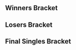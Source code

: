 {{DISPLAYTITLE:SoCal Colosseum #10: Singles Bracket}}{{SetGame|melee}}
{{tabs static
|name1=Overview
|link1=SoCal Colosseum/10
|name2=Singles Pools
|link2=SoCal Colosseum/10/Singles Pools
|name3=Singles Bracket
|link3=SoCal Colosseum/10/Singles Bracket
|name4=Doubles Bracket
|link4=SoCal Colosseum/10/Doubles Bracket
|This=3
}}
==Winners Bracket==
{{64DEWBracketA
|r1m1p1=Lucky |r1m1p1flag=us |r1m1p1score={{win}} |r1m1win=1
|r1m1p2=Bye |r1m1p2flag= |r1m1p2score=
|r1m2p1=Venelox |r1m2p1flag=us |r1m2p1score=2 |r1m2win=1
|r1m2p2=Muta |r1m2p2flag=us |r1m2p2score=0
|r1m3p1=Zack Fair |r1m3p1flag=us |r1m3p1score={{win}} |r1m3win=1
|r1m3p2=Bye |r1m3p2flag= |r1m3p2score=
|r1m4p1=yeti |r1m4p1flag=us |r1m4p1score=2 |r1m4win=1
|r1m4p2=Rasec |r1m4p2flag=us |r1m4p2score=0
|r1m5p1=Tenshii |r1m5p1flag=us |r1m5p1score={{win}} |r1m5win=1
|r1m5p2=Bye |r1m5p2flag= |r1m5p2score=
|r1m6p1=Onion |r1m6p1flag=us |r1m6p1score=2 |r1m6win=1
|r1m6p2=ChildishSensei |r1m6p2flag=us |r1m6p2score=0
|r1m7p1=MegaChristmas |r1m7p1flag=us |r1m7p1score={{win}} |r1m7win=1
|r1m7p2=Bye |r1m7p2flag= |r1m7p2score=
|r1m8p1=Kyza |r1m8p1flag=us |r1m8p1score=2 |r1m8win=1
|r1m8p2=RaxCity |r1m8p2flag=us |r1m8p2score=0

|r1m9p1=Squid |r1m9p1flag=us |r1m9p1score={{win}} |r1m9win=1
|r1m9p2=Bye |r1m9p2flag= |r1m9p2score=
|r1m10p1=Paz |r1m10p1flag=us |r1m10p1score=DQ |r1m10win=2
|r1m10p2=Pulse |r1m10p2flag=us |r1m10p2score={{win}}
|r1m11p1=Peligro |r1m11p1flag=us |r1m11p1score={{win}} |r1m11win=1
|r1m11p2=Bye |r1m11p2flag= |r1m11p2score=
|r1m12p1=Davis |r1m12p1flag=us |r1m12p1score=2 |r1m12win=1
|r1m12p2=Carrot |r1m12p2flag=us |r1m12p2score=1
|r1m13p1=Zeo |r1m13p1flag=us |r1m13p1score={{win}} |r1m13win=1
|r1m13p2=Bye |r1m13p2flag= |r1m13p2score=
|r1m14p1=Jose Ole |r1m14p1flag=us |r1m14p1score=0 |r1m14win=2
|r1m14p2=Akiva |r1m14p2flag=us |r1m14p2score=2
|r1m15p1=mexico629 |r1m15p1flag=us |r1m15p1score={{win}} |r1m15win=1
|r1m15p2=Bye |r1m15p2flag= |r1m15p2score=
|r1m16p1=null |r1m16p1flag=us |r1m16p1score=2 |r1m16win=1
|r1m16p2=Kellen |r1m16p2flag=us |r1m16p2score=1

|r1m17p1=ARMY |r1m17p1flag=us |r1m17p1score={{win}} |r1m17win=1
|r1m17p2=Bye |r1m17p2flag= |r1m17p2score=
|r1m18p1=Ecstasy |r1m18p1flag=us |r1m18p1score=0 |r1m18win=2
|r1m18p2=The Charles Guy |r1m18p2flag=us |r1m18p2score=2
|r1m19p1=Mchi |r1m19p1flag=us |r1m19p1score={{win}} |r1m19win=1
|r1m19p2=Bye |r1m19p2flag= |r1m19p2score=
|r1m20p1=Cesar |r1m20p1flag=us |r1m20p1score=2 |r1m20win=1
|r1m20p2=Xan |r1m20p2flag=us |r1m20p2score=0
|r1m21p1=Wieners |r1m21p1flag=us |r1m21p1score={{win}} |r1m21win=1
|r1m21p2=Bye |r1m21p2flag= |r1m21p2score=
|r1m22p1=Boy |r1m22p1flag=us |r1m22p1score=0 |r1m22win=2
|r1m22p2=Openzmindz |r1m22p2flag=us |r1m22p2score=2
|r1m23p1=Doomy |r1m23p1flag=us |r1m23p1score={{win}} |r1m23win=1
|r1m23p2=Bye |r1m23p2flag= |r1m23p2score=
|r1m24p1=Oats |r1m24p1flag=us |r1m24p1score=2 |r1m24win=1
|r1m24p2=Pensive |r1m24p2flag=us |r1m24p2score=0

|r1m25p1=Captain Faceroll |r1m25p1flag=us |r1m25p1score={{win}} |r1m25win=1
|r1m25p2=Bye |r1m25p2flag= |r1m25p2score=
|r1m26p1=Kami |r1m26p1flag=us |r1m26p1score=0 |r1m26win=2
|r1m26p2=Kurv |r1m26p2flag=us |r1m26p2score=2
|r1m27p1=Andymosity |r1m27p1flag=us |r1m27p1score={{win}} |r1m27win=1
|r1m27p2=Bye |r1m27p2flag= |r1m27p2score=
|r1m28p1=hdBryan |r1m28p1flag=us |r1m28p1score=2 |r1m28win=1
|r1m28p2=Aims |r1m28p2flag=us |r1m28p2score=0
|r1m29p1=Jace |r1m29p1flag=us |r1m29p1score={{win}} |r1m29win=1
|r1m29p2=Bye |r1m29p2flag= |r1m29p2score=
|r1m30p1=Stomach Flu |r1m30p1flag=us |r1m30p1score=2 |r1m30win=1
|r1m30p2=Trolley |r1m30p2flag=us |r1m30p2score=0
|r1m31p1=Smashdaddy |r1m31p1flag=us |r1m31p1score={{win}} |r1m31win=1
|r1m31p2=Bye |r1m31p2flag= |r1m31p2score=
|r1m32p1=Neeco |r1m32p1flag=us |r1m32p1score=2 |r1m32win=1
|r1m32p2=C0XX |r1m32p2flag=us |r1m32p2score=0

|r2m1p1=Lucky |r2m1p1flag=us |r2m1p1score=2 |r2m1win=1
|r2m1p2=Venelox |r2m1p2flag=us |r2m1p2score=0
|r2m2p1=Zack Fair |r2m2p1flag=us |r2m2p1score=0 |r2m2win=2
|r2m2p2=yeti |r2m2p2flag=us |r2m2p2score=2
|r2m3p1=Tenshii |r2m3p1flag=us |r2m3p1score=2 |r2m3win=1
|r2m3p2=Onion |r2m3p2flag=us |r2m3p2score=1
|r2m4p1=MegaChristmas |r2m4p1flag=us |r2m4p1score=2 |r2m4win=1
|r2m4p2=Kyza |r2m4p2flag=us |r2m4p2score=0
|r2m5p1=Squid |r2m5p1flag=us |r2m5p1score=2 |r2m5win=1
|r2m5p2=Pulse |r2m5p2flag=us |r2m5p2score=0
|r2m6p1=Peligro |r2m6p1flag=us |r2m6p1score=2 |r2m6win=1
|r2m6p2=Davis |r2m6p2flag=us |r2m6p2score=1
|r2m7p1=Zeo |r2m7p1flag=us |r2m7p1score=2 |r2m7win=1
|r2m7p2=Akiva |r2m7p2flag=us |r2m7p2score=0
|r2m8p1=mexico629 |r2m8p1flag=us |r2m8p1score=0 |r2m8win=2
|r2m8p2=null |r2m8p2flag=us |r2m8p2score=2
|r2m9p1=ARMY |r2m9p1flag=us |r2m9p1score=2 |r2m9win=1
|r2m9p2=The Charles Guy |r2m9p2flag=us |r2m9p2score=0
|r2m10p1=Mchi |r2m10p1flag=us |r2m10p1score=1 |r2m10win=2
|r2m10p2=Cesar |r2m10p2flag=us |r2m10p2score=2
|r2m11p1=Wieners |r2m11p1flag=us |r2m11p1score=2 |r2m11win=1
|r2m11p2=Openzmindz |r2m11p2flag=us |r2m11p2score=0
|r2m12p1=Doomy |r2m12p1flag=us |r2m12p1score=0 |r2m12win=2
|r2m12p2=Oats |r2m12p2flag=us |r2m12p2score=2
|r2m13p1=Captain Faceroll |r2m13p1flag=us |r2m13p1score=2 |r2m13win=1
|r2m13p2=Kurv |r2m13p2flag=us |r2m13p2score=0
|r2m14p1=Andymosity |r2m14p1flag=us |r2m14p1score=0 |r2m14win=2
|r2m14p2=hdBryan |r2m14p2flag=us |r2m14p2score=2
|r2m15p1=Jace |r2m15p1flag=us |r2m15p1score=2 |r2m15win=1
|r2m15p2=Stomach Flu |r2m15p2flag=us |r2m15p2score=0
|r2m16p1=Smashdaddy |r2m16p1flag=us |r2m16p1score=2 |r2m16win=1
|r2m16p2=Neeco |r2m16p2flag=us |r2m16p2score=0

|r3m1p1=Lucky |r3m1p1flag=us |r3m1p1score=2 |r3m1win=1
|r3m1p2=yeti |r3m1p2flag=us |r3m1p2score=1
|r3m2p1=Tenshii |r3m2p1flag=us |r3m2p1score=1 |r3m2win=2
|r3m2p2=MegaChristmas |r3m2p2flag=us |r3m2p2score=2
|r3m3p1=Squid |r3m3p1flag=us |r3m3p1score=2 |r3m3win=1
|r3m3p2=Peligro |r3m3p2flag=us |r3m3p2score=0
|r3m4p1=Zeo |r3m4p1flag=us |r3m4p1score=2 |r3m4win=1
|r3m4p2=null |r3m4p2flag=us |r3m4p2score=0
|r3m5p1=ARMY |r3m5p1flag=us |r3m5p1score=2 |r3m5win=1
|r3m5p2=Cesar |r3m5p2flag=us |r3m5p2score=0
|r3m6p1=Wieners |r3m6p1flag=us |r3m6p1score=2 |r3m6win=1
|r3m6p2=Oats |r3m6p2flag=us |r3m6p2score=0
|r3m7p1=Captain Faceroll |r3m7p1flag=us |r3m7p1score=2 |r3m7win=1
|r3m7p2=hdBryan |r3m7p2flag=us |r3m7p2score=0
|r3m8p1=Jace |r3m8p1flag=us |r3m8p1score=1 |r3m8win=2
|r3m8p2=Smashdaddy |r3m8p2flag=us |r3m8p2score=2

|r4m1p1=Lucky |r4m1p1flag=us |r4m1p1score=2 |r4m1win=1
|r4m1p2=MegaChristmas |r4m1p2flag=us |r4m1p2score=0
|r4m2p1=Squid |r4m2p1flag=us |r4m2p1score=2 |r4m2win=1
|r4m2p2=Zeo |r4m2p2flag=us |r4m2p2score=1
|r4m3p1=ARMY |r4m3p1flag=us |r4m3p1score=2 |r4m3win=1
|r4m3p2=Wieners |r4m3p2flag=us |r4m3p2score=0
|r4m4p1=Captain Faceroll |r4m4p1flag=us |r4m4p1score=2 |r4m4win=1
|r4m4p2=Smashdaddy |r4m4p2flag=us |r4m4p2score=1

|r5m1p1=Lucky |r5m1p1flag=us |r5m1p1score=2 |r5m1win=2
|r5m1p2=Squid |r5m1p2flag=us |r5m1p2score=3
|r5m2p1=ARMY |r5m2p1flag=us |r5m2p1score=3 |r5m2win=1
|r5m2p2=Captain Faceroll |r5m2p2flag=us |r5m2p2score=0
}}
==Losers Bracket==
{{48DELBracketSmwA
|tourneylink=SoCal Colosseum/10
|tourneyname=SoCal Colosseum #10
|l1placement=33-48
|l2placement=25-32
|l3placement=17-24
|l4placement=13-16
|l5placement=9-12
|l6placement=7-8
|l7placement=5-6

|l1m1p1=Neeco |l1m1p1flag=us |l1m1p1score=2 |l1m1win=1
|l1m1p2=Muta |l1m1p2flag=us |l1m1p2score=0
|l1m2p1=Stomach Flu |l1m2p1flag=us |l1m2p1score=2 |l1m2win=1
|l1m2p2=Rasec |l1m2p2flag=us |l1m2p2score=0
|l1m3p1=Andymosity |l1m3p1flag=us |l1m3p1score=2 |l1m3win=1
|l1m3p2=ChildishSensei |l1m3p2flag=us |l1m3p2score=0
|l1m4p1=Kurv |l1m4p1flag=us |l1m4p1score=2 |l1m4win=1
|l1m4p2=RaxCity |l1m4p2flag=us |l1m4p2score=0
|l1m5p1=Doomy |l1m5p1flag=us |l1m5p1score={{win}} |l1m5win=1
|l1m5p2=Paz |l1m5p2flag=us |l1m5p2score=DQ
|l1m6p1=Openzmindz |l1m6p1flag=us |l1m6p1score=1 |l1m6win=2
|l1m6p2=Carrot |l1m6p2flag=us |l1m6p2score=2
|l1m7p1=Mchi |l1m7p1flag=us |l1m7p1score=2 |l1m7win=1
|l1m7p2=Jose Ole |l1m7p2flag=us |l1m7p2score=0
|l1m8p1=The Charles Guy |l1m8p1flag=us |l1m8p1score=2 |l1m8win=1
|l1m8p2=Kellen |l1m8p2flag=us |l1m8p2score=1
|l1m9p1=mexico629 |l1m9p1flag=us |l1m9p1score=2 |l1m9win=1
|l1m9p2=Ecstasy |l1m9p2flag=us |l1m9p2score=0
|l1m10p1=Akiva |l1m10p1flag=us |l1m10p1score=1 |l1m10win=2
|l1m10p2=Xan |l1m10p2flag=us |l1m10p2score=2
|l1m11p1=Davis |l1m11p1flag=us |l1m11p1score=2 |l1m11win=1
|l1m11p2=Boy |l1m11p2flag=us |l1m11p2score=1
|l1m12p1=Pulse |l1m12p1flag=us |l1m12p1score=1 |l1m12win=2
|l1m12p2=Pensive |l1m12p2flag=us |l1m12p2score=2
|l1m13p1=Kyza |l1m13p1flag=us |l1m13p1score=0 |l1m13win=2
|l1m13p2=Kami |l1m13p2flag=us |l1m13p2score=2
|l1m14p1=Onion |l1m14p1flag=us |l1m14p1score=2 |l1m14win=1
|l1m14p2=Aims |l1m14p2flag=us |l1m14p2score=0
|l1m15p1=Zack Fair |l1m15p1flag=us |l1m15p1score=2 |l1m15win=1
|l1m15p2=Trolley |l1m15p2flag=us |l1m15p2score=0
|l1m16p1=Venelox |l1m16p1flag=us |l1m16p1score=1 |l1m16win=2
|l1m16p2=C0XX |l1m16p2flag=us |l1m16p2score=2

|l2m1p1=Neeco |l2m1p1flag=us |l2m1p1score=0 |l2m1win=2
|l2m1p2=Stomach Flu |l2m1p2flag=us |l2m1p2score=2
|l2m2p1=Andymosity |l2m2p1flag=us |l2m2p1score=0 |l2m2win=2
|l2m2p2=Kurv |l2m2p2flag=us |l2m2p2score=2
|l2m3p1=Doomy |l2m3p1flag=us |l2m3p1score=2 |l2m3win=1
|l2m3p2=Carrot |l2m3p2flag=us |l2m3p2score=1
|l2m4p1=Mchi |l2m4p1flag=us |l2m4p1score=2 |l2m4win=1
|l2m4p2=The Charles Guy |l2m4p2flag=us |l2m4p2score=0
|l2m5p1=mexico629 |l2m5p1flag=us |l2m5p1score=2 |l2m5win=1
|l2m5p2=Xan |l2m5p2flag=us |l2m5p2score=0
|l2m6p1=Davis |l2m6p1flag=us |l2m6p1score=0 |l2m6win=2
|l2m6p2=Pensive |l2m6p2flag=us |l2m6p2score=2
|l2m7p1=Kami |l2m7p1flag=us |l2m7p1score=0 |l2m7win=2
|l2m7p2=Onion |l2m7p2flag=us |l2m7p2score=2
|l2m8p1=Zack Fair |l2m8p1flag=us |l2m8p1score=2 |l2m8win=1
|l2m8p2=C0XX |l2m8p2flag=us |l2m8p2score=1
 
|l3m1p1=null |l3m1p1flag=us |l3m1p1score=0 |l3m1win=2
|l3m1p2=Stomach Flu |l3m1p2flag=us |l3m1p2score=2
|l3m2p1=Peligro |l3m2p1flag=us |l3m2p1score=1 |l3m2win=2
|l3m2p2=Kurv |l3m2p2flag=us |l3m2p2score=2
|l3m3p1=Tenshii |l3m3p1flag=us |l3m3p1score=2 |l3m3win=1
|l3m3p2=Doomy |l3m3p2flag=us |l3m3p2score=1
|l3m4p1=yeti |l3m4p1flag=us |l3m4p1score=1 |l3m4win=2
|l3m4p2=Mchi |l3m4p2flag=us |l3m4p2score=2
|l3m5p1=Jace |l3m5p1flag=us |l3m5p1score=2 |l3m5win=1
|l3m5p2=mexico629 |l3m5p2flag=us |l3m5p2score=0
|l3m6p1=hdBryan |l3m6p1flag=us |l3m6p1score=2 |l3m6win=1
|l3m6p2=Pensive |l3m6p2flag=us |l3m6p2score=1
|l3m7p1=Oats |l3m7p1flag=us |l3m7p1score=1 |l3m7win=2
|l3m7p2=Onion |l3m7p2flag=us |l3m7p2score=2
|l3m8p1=Cesar |l3m8p1flag=us |l3m8p1score=2 |l3m8win=1
|l3m8p2=Zack Fair |l3m8p2flag=us |l3m8p2score=1

|l4m1p1=Stomach Flu |l4m1p1flag=us |l4m1p1score=2 |l4m1win=1
|l4m1p2=Kurv |l4m1p2flag=us |l4m1p2score=1
|l4m2p1=Tenshii |l4m2p1flag=us |l4m2p1score=1 |l4m2win=2
|l4m2p2=Mchi |l4m2p2flag=us |l4m2p2score=2
|l4m3p1=Jace |l4m3p1flag=us |l4m3p1score=2 |l4m3win=1
|l4m3p2=hdBryan |l4m3p2flag=us |l4m3p2score=1
|l4m4p1=Onion |l4m4p1flag=us |l4m4p1score=2 |l4m4win=1
|l4m4p2=Cesar |l4m4p2flag=us |l4m4p2score=0

|l5m1p1=Wieners |l5m1p1flag=us |l5m1p1score=2 |l5m1win=1
|l5m1p2=Stomach Flu |l5m1p2flag=us |l5m1p2score=0
|l5m2p1=Smashdaddy |l5m2p1flag=us |l5m2p1score=2 |l5m2win=1
|l5m2p2=Mchi |l5m2p2flag=us |l5m2p2score=0
|l5m3p1=MegaChristmas |l5m3p1flag=us |l5m3p1score=2 |l5m3win=1
|l5m3p2=Jace |l5m3p2flag=us |l5m3p2score=1
|l5m4p1=Zeo |l5m4p1flag=us |l5m4p1score=2 |l5m4win=1
|l5m4p2=Onion |l5m4p2flag=us |l5m4p2score=0

|l6m1p1=Wieners |l6m1p1flag=us |l6m1p1score=1 |l6m1win=2
|l6m1p2=Smashdaddy |l6m1p2flag=us |l6m1p2score=3
|l6m2p1=MegaChristmas |l6m2p1flag=us |l6m2p1score=3 |l6m2win=1
|l6m2p2=Zeo |l6m2p2flag=us |l6m2p2score=2

|l7m1p1=Lucky |l7m1p1flag=us |l7m1p1score=3 |l7m1win=1
|l7m1p2=Smashdaddy |l7m1p2flag=us |l7m1p2score=1
|l7m2p1=Captain Faceroll |l7m2p1flag=us |l7m2p1score=3 |l7m2win=1
|l7m2p2=MegaChristmas |l7m2p2flag=us |l7m2p2score=1
}}
<onlyinclude>
==Final Singles Bracket==
{{DEFinalSmwBracket
|tourneylink=SoCal Colosseum/10
|tourneyname=SoCal Colosseum #10
|l1placement=4
|r2placement=3
|r3loserplacement=2
|r3winnerplacement=1
|export_score=true

<!-- FROM WINNERS -->
|r1m1p1=Squid |r1m1p1flag=us |r1m1p1score=3
|r1m1p2=ARMY |r1m1p2flag=us |r1m1p2score=2
|r1m1win=1

<!-- FROM LOSERS -->
|l1m1p1=Lucky |l1m1p1flag=us |l1m1p1score=3
|l1m1p2=Captain Faceroll |l1m1p2flag=us |l1m1p2score=0
|l1m1win=1

<!-- LOSERS FINALS -->
|r2m1p1=ARMY |r2m1p1flag=us |r2m1p1score=0
|r2m1p2=Lucky |r2m1p2flag=us |r2m1p2score=3
|r2m1win=2

<!-- GRAND FINALS -->
|r3m1p1=Squid |r3m1p1flag=us |r3m1p1score=1 |r3m2p1score=2
|r3m1p2=Lucky |r3m1p2flag=us |r3m1p2score=3 |r3m2p2score=3
|r3m1win=2
}}
</onlyinclude>
